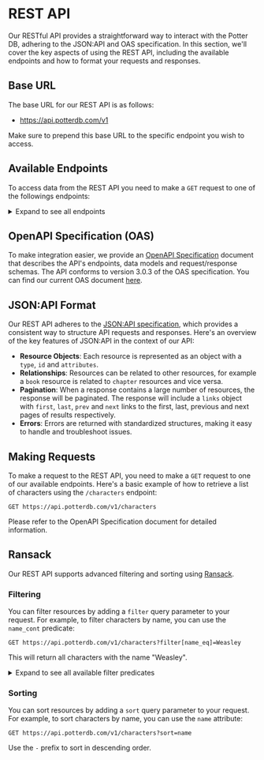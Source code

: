 # REST API
Our RESTful API provides a straightforward way to interact with the Potter DB, adhering to the JSON:API and OAS specification. In this section, we'll cover the key aspects of using the REST API, including the available endpoints and how to format your requests and responses.

## Base URL
The base URL for our REST API is as follows:
- https://api.potterdb.com/v1

Make sure to prepend this base URL to the specific endpoint you wish to access.

## Available Endpoints
To access data from the REST API you need to make a `GET` request to one of the followings endpoints:

<details>
<summary>Expand to see all endpoints</summary>
### Books
- `/v1/books`: Retrieve a list of books.
- `/v1/books/{id}`: Retrieve a single book by its ID.
- `/v1/books/{book_id}/chapters`: Retrieve a list of chapters for a given book.
- `/v1/books/{book_id}/chapters/{id}`: Retrieve a single chapter for a given book by its ID.

### Characters
- `/v1/characters`: Retrieve a list of characters.
- `/v1/characters/{id}`: Retrieve a single character by its ID.

### Movies
- `/v1/movies`: Retrieve a list of movies.
- `/v1/movies/{id}`: Retrieve a single movie by its ID.

### Potions
- `/v1/potions`: Retrieve a list of potions.
- `/v1/potions/{id}`: Retrieve a single potion by its ID.

### Spells
- `/v1/spells`: Retrieve a list of spells.
- `/v1/spells/{id}`: Retrieve a single spell by its ID.

IDs must be provided as UUIDs or slugs.
</details>

## OpenAPI Specification (OAS)
To make integration easier, we provide an [OpenAPI Specification](https://openapis.org) document that describes the API's endpoints, data models and request/response schemas.
The API conforms to version 3.0.3 of the OAS specification.
You can find our current OAS document [here](https://api.potterdb.com/v1/openapi.json).

## JSON:API Format
Our REST API adheres to the [JSON:API specification](https://jsonapi.org/), which provides a consistent way to structure API requests and responses. Here's an overview of the key features of JSON:API in the context of our API:
- **Resource Objects**: Each resource is represented as an object with a `type`, `id` and `attributes`.
- **Relationships**: Resources can be related to other resources, for example a `book` resource is related to `chapter` resources and vice versa.
- **Pagination**: When a response contains a large number of resources, the response will be paginated. The response will include a `links` object with `first`, `last`, `prev` and `next` links to the first, last, previous and next pages of results respectively.
- **Errors**: Errors are returned with standardized structures, making it easy to handle and troubleshoot issues.

## Making Requests
To make a request to the REST API, you need to make a `GET` request to one of our available endpoints.
Here's a basic example of how to retrieve a list of characters using the `/characters` endpoint:
```http
GET https://api.potterdb.com/v1/characters
```
Please refer to the OpenAPI Specification document for detailed information.

## Ransack
Our REST API supports advanced filtering and sorting using [Ransack](https://activerecord-hackery.github.io/ransack/).

### Filtering
You can filter resources by adding a `filter` query parameter to your request. For example, to filter characters by name, you can use the `name_cont` predicate:

```http
GET https://api.potterdb.com/v1/characters?filter[name_eq]=Weasley
```
This will return all characters with the name "Weasley".

<details>
  <summary>Expand to see all available filter predicates</summary>
  - `eq`: equals
  - `eq_any`: equals any
  - `eq_all`: equals all
  - `not_eq`: not equal to
  - `not_eq_any`: not equal to any
  - `not_eq_all`: not equal to all
  - `matches`: matches
  - `matches_any`: matches any
  - `matches_all`: matches all
  - `does_not_match`: doesn't match
  - `does_not_match_any`: doesn't match any
  - `does_not_match_all`: doesn't match all
  - `lt`: less than
  - `lt_any`: less than any
  - `lt_all`: less than all
  - `lteq`: less than or equal to
  - `lteq_any`: less than or equal to any
  - `lteq_all`: less than or equal to all
  - `gt`: greater than
  - `gt_any`: greater than any
  - `gt_all`: greater than all
  - `gteq`: greater than or equal to
  - `gteq_any`: greater than or equal to any
  - `gteq_all`: greater than or equal to all
  - `in`: in
  - `in_any`: in any
  - `in_all`: in all
  - `not_in`: not in
  - `not_in_any`: not in any
  - `not_in_all`: not in all
  - `cont`: contains
  - `cont_any`: contains any
  - `cont_all`: contains all
  - `not_cont`: doesn't contain
  - `not_cont_any`: doesn't contain any
  - `not_cont_all`: doesn't contain all
  - `start`: starts with
  - `start_any`: starts with any
  - `start_all`: starts with all
  - `not_start`: doesn't start with
  - `not_start_any`: doesn't start with any
  - `not_start_all`: doesn't start with all
  - `end`: ends with
  - `end_any`: ends with any
  - `end_all`: ends with all
  - `not_end`: doesn't end with
  - `not_end_any`: doesn't end with any
  - `not_end_all`: doesn't end with all
  - `'true'`: is true
  - `'false'`: is false
  - `present`: is present
  - `blank`: is blank
  - `'null'`: is null
  - `not_null`: is not null
</details>

### Sorting
You can sort resources by adding a `sort` query parameter to your request. For example, to sort characters by name, you can use the `name` attribute:
```http
GET https://api.potterdb.com/v1/characters?sort=name
```
Use the `-` prefix to sort in descending order.
